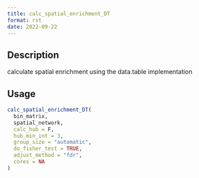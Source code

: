 ```yaml
--- 
title: calc_spatial_enrichment_DT 
format: rst 
date: 2022-09-22 
--- 
```


## Description

calculate spatial enrichment using the data.table implementation


## Usage

```r
calc_spatial_enrichment_DT(
  bin_matrix,
  spatial_network,
  calc_hub = F,
  hub_min_int = 3,
  group_size = "automatic",
  do_fisher_test = TRUE,
  adjust_method = "fdr",
  cores = NA
)
```


